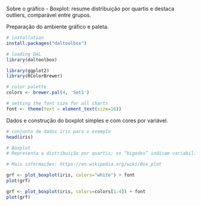 Sobre o gráfico
- Boxplot: resume distribuição por quartis e destaca outliers, comparável entre grupos.

Preparação do ambiente gráfico e paleta.
```r
# installation 
install.packages("daltoolbox")

# loading DAL
library(daltoolbox) 
```

```r
library(ggplot2)
library(RColorBrewer)

# color palette
colors <- brewer.pal(4, 'Set1')

# setting the font size for all charts
font <- theme(text = element_text(size=16))
```

Dados e construção do boxplot simples e com cores por variável.
```r
# conjunto de dados iris para o exemplo
head(iris)
```

```r
# Boxplot
# Representa a distribuição por quartis; os “bigodes” indicam variabilidade fora dos quartis (e ajudam a identificar outliers).

# Mais informações: https://en.wikipedia.org/wiki/Box_plot

grf <- plot_boxplot(iris, colors="white") + font
plot(grf)  
```

```r
grf <- plot_boxplot(iris, colors=colors[1:4]) + font
plot(grf)  
```
